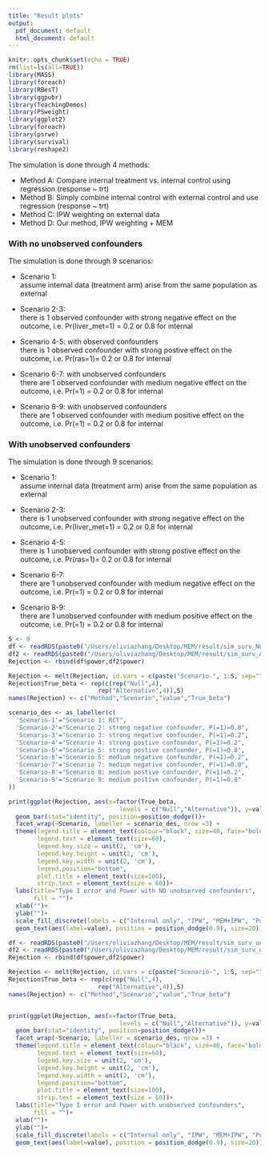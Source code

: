 ```yaml
---
title: "Result plots"
output:
  pdf_document: default
  html_document: default
---
```


```r
knitr::opts_chunk$set(echo = TRUE)
rm(list=ls(all=TRUE))
library(MASS)
library(foreach)
library(RBesT)
library(ggpubr)
library(TeachingDemos)
library(PSweight)
library(ggplot2)
library(foreach)
library(psrwe)
library(survival)
library(reshape2)
```

The simulation is done through 4 methods:

+ Method A: Compare internal treatment vs. internal control using regression (response ~ trt)
+ Method B: Simply combine internal control with external control and use regression (response ~ trt)
+ Method C: IPW weighting on external data
+ Method D: Our method, IPW weighting + MEM


### With no unobserved confounders

The simulation is done through 9 scenarios:

+ Scenario 1: 
\
assume internal data (treatment arm) arise from the same population as external

+ Scenario 2-3: 
\
there is 1 observed confounder with strong negative effect on the outcome, i.e. Pr(liver_met=1) = 0.2 or 0.8 for internal

+ Scenario 4-5: with observed confounders
\
there is 1 observed confounder with strong postive effect on the outcome, i.e. Pr(ras=1)= 0.2 or 0.8 for internal

+ Scenario 6-7: with unobserved confounders
\
there are 1 observed confounder with medium negative effect on the outcome, i.e. Pr(=1) = 0.2 or 0.8 for internal

+ Scenario 8-9: with unobserved confounders
\
there are 1 observed confounder with medium positive effect on the outcome, i.e. Pr(=1) = 0.2 or 0.8 for internal


### With unobserved confounders

The simulation is done through 9 scenarios:

+ Scenario 1: 
\
assume internal data (treatment arm) arise from the same population as external

+ Scenario 2-3: 
\
there is 1 unobserved confounder with strong negative effect on the outcome, i.e. Pr(liver_met=1) = 0.2 or 0.8 for internal

+ Scenario 4-5: 
\
there is 1 unobserved confounder with strong postive effect on the outcome, i.e. Pr(ras=1)= 0.2 or 0.8 for internal

+ Scenario 6-7: 
\
there are 1 unobserved confounder with medium negative effect on the outcome, i.e. Pr(=1) = 0.2 or 0.8 for internal

+ Scenario 8-9:
\
there are 1 unobserved confounder with medium positive effect on the outcome, i.e. Pr(=1) = 0.2 or 0.8 for internal

```r
S <- 9
df <- readRDS(paste0("/Users/oliviazhang/Desktop/MEM/result/sim_surv_NULL.RData"))
df2 <- readRDS(paste0("/Users/oliviazhang/Desktop/MEM/result/sim_surv_ALT.RData"))
Rejection <- rbind(df$power,df2$power)

Rejection <- melt(Rejection, id.vars = c(paste("Scenario-", 1:S, sep="")))
Rejection$True_beta <- rep(c(rep("Null",4),
                         rep("Alternative",4)),S)
names(Rejection) <- c("Method","Scenario","value","True_beta")

scenario_des <- as_labeller(c(
  'Scenario-1'="Scenario 1: RCT",
  'Scenario-2'="Scenario 2: strong negative confounder, P(=1)=0.8",
  'Scenario-3'="Scenario 3: strong negative confounder, P(=1)=0.2",
  'Scenario-4'="Scenario 4: strong postive confounder, P(=1)=0.2",
  'Scenario-5'="Scenario 5: strong postive confounder, P(=1)=0.8",
  'Scenario-6'="Scenario 6: medium negative confounder, P(=1)=0.2",
  'Scenario-7'="Scenario 7: medium negative confounder, P(=1)=0.8",
  'Scenario-8'="Scenario 8: medium postive confounder, P(=1)=0.2",
  'Scenario-9'="Scenario 9: medium postive confounder, P(=1)=0.8"
))

print(ggplot(Rejection, aes(x=factor(True_beta,
                               levels = c("Null","Alternative")), y=value, fill = Method)) +
  geom_bar(stat="identity", position=position_dodge())+
  facet_wrap(~Scenario, labeller = scenario_des, nrow =3) +
  theme(legend.title = element_text(colour="black", size=40, face="bold"),
        legend.text = element_text(size=60),
        legend.key.size = unit(2, 'cm'),
        legend.key.height = unit(2, 'cm'), 
        legend.key.width = unit(2, 'cm'),
        legend.position="bottom",
        plot.title = element_text(size=100),
        strip.text = element_text(size = 60))+
  labs(title="Type I error and Power with NO unobserved confounders",
       fill = "")+
  xlab("")+
  ylab("")+
  scale_fill_discrete(labels = c("Internal only", "IPW", "MEM+IPW", "Pull all external"))+
  geom_text(aes(label=value), position = position_dodge(0.9), size=20))
```

```r
df <- readRDS(paste0("/Users/oliviazhang/Desktop/MEM/result/sim_surv_unobs_NULL.RData"))
df2 <- readRDS(paste0("/Users/oliviazhang/Desktop/MEM/result/sim_surv_unobs_ALT.RData"))
Rejection <- rbind(df$power,df2$power)

Rejection <- melt(Rejection, id.vars = c(paste("Scenario-", 1:S, sep="")))
Rejection$True_beta <- rep(c(rep("Null",4),
                         rep("Alternative",4)),S)
names(Rejection) <- c("Method","Scenario","value","True_beta")


print(ggplot(Rejection, aes(x=factor(True_beta,
                               levels = c("Null","Alternative")), y=value, fill = Method)) +
  geom_bar(stat="identity", position=position_dodge())+
  facet_wrap(~Scenario, labeller = scenario_des, nrow =3) +
  theme(legend.title = element_text(colour="black", size=40, face="bold"),
        legend.text = element_text(size=60),
        legend.key.size = unit(2, 'cm'),
        legend.key.height = unit(2, 'cm'), 
        legend.key.width = unit(2, 'cm'),
        legend.position="bottom",
        plot.title = element_text(size=100),
        strip.text = element_text(size = 60))+
  labs(title="Type I error and Power with unobserved confounders",
       fill = "")+
  xlab("")+
  ylab("")+
  scale_fill_discrete(labels = c("Internal only", "IPW", "MEM+IPW", "Pull all external"))+
  geom_text(aes(label=value), position = position_dodge(0.9), size=20))
```